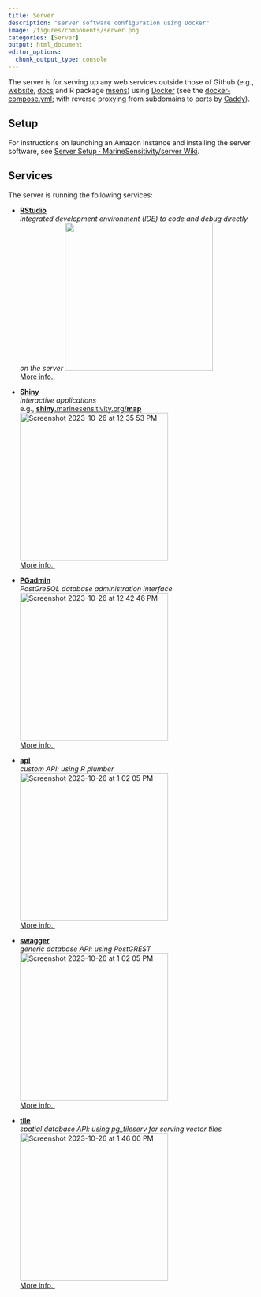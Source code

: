 ```yaml
---
title: Server
description: "server software configuration using Docker"
image: /figures/components/server.png
categories: [Server]
output: html_document
editor_options: 
  chunk_output_type: console
---
```


The server is for serving up any web services outside those of Github (e.g., [website](https://marinesensitivity.org/), [docs](https://marinesensitivity.org/docs) and R package [msens](https://marinesensitivity.org/msens)) using [Docker](https://www.docker.com/) (see the [docker-compose.yml](https://github.com/MarineSensitivity/server/blob/main/docker-compose.yml); with reverse proxying from subdomains to ports by [Caddy](https://caddyserver.com)).

## Setup

For instructions on launching an Amazon instance and installing the server software, see  [Server Setup · MarineSensitivity/server Wiki](https://github.com/MarineSensitivity/server/wiki/Server-Setup).

## Services

The server is running the following services:

<!-- 
TODO: + container/services with document listing and categories:

- rstudio
  tags: admin
- pgadmin
  tags: admin
- shiny
  tags: app
- api
  tags: API
- swagger
  tags: API
- tile
  tags: API

Explanation of categories:

- admin: internal for administration and development
- app: external for general users to interact with
- API: external for other applications and data scientists to interact with
- docs: external reference for general and technical users
-->

- [**RStudio**](https://rstudio.marinesensitivity.org)\
  _integrated development environment (IDE) to code and debug directly on the server_
  <img width="300" src="https://github.com/MarineSensitivity/server/assets/2837257/cfd04553-15a7-4cd9-9206-32bec377750a">\
  [More info..](https://posit.co/products/open-source/rstudio-server/)

- [**Shiny**](https://shiny.marinesensitivity.org)\
  _interactive applications_\
  e.g., [**shiny**.marinesensitivity.org/**map**](https://shiny.marinesensitivity.org/map)\
  <img width="300" alt="Screenshot 2023-10-26 at 12 35 53 PM" src="https://github.com/MarineSensitivity/server/assets/2837257/36052617-275d-4d32-a1b5-f2db3a17c13a">\
  [More info..](https://shiny.posit.co/)
  
- [**PGadmin**](https://pgadmin.marinesensitivity.org)\
  _PostGreSQL database administration interface_\
  <img width="300" alt="Screenshot 2023-10-26 at 12 42 46 PM" src="https://github.com/MarineSensitivity/server/assets/2837257/4439a844-65c9-4ea2-9685-8ba6d4b2cd29">\
  [More info..](https://www.pgadmin.org/)

- [**api**](https://api.marinesensitivity.org)\
  _custom API: using R plumber_\
  <img width="300" alt="Screenshot 2023-10-26 at 1 02 05 PM" src="https://github.com/MarineSensitivity/server/assets/2837257/3ff49d8c-8569-4111-9e63-2998960ea192">\
  [More info..](https://www.rplumber.io/)
  
- [**swagger**](https://swagger.marinesensitivity.org)\
  _generic database API: using PostGREST_\
  <img width="300" alt="Screenshot 2023-10-26 at 1 02 05 PM" src="https://github.com/MarineSensitivity/server/assets/2837257/787cc7b6-b1cd-4c1a-b896-4f17777b1d7d">\
  [More info..](https://postgrest.org/en/stable/)

- [**tile**](https://tile.marinesensitivity.org)\
  _spatial database API: using pg_tileserv for serving vector tiles_\
  <img width="300" alt="Screenshot 2023-10-26 at 1 46 00 PM" src="https://github.com/MarineSensitivity/server/assets/2837257/73398fe2-4b09-4ec9-8b14-2ef25165ecf4">\
  [More info..](https://postgrest.org/en/stable/)
